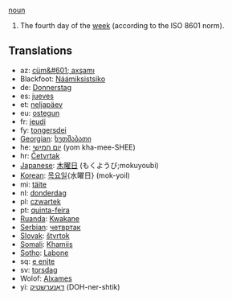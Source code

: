 [[noun]]

#The fourth day of the [[week]] (according to the ISO 8601 norm).

==Translations==
*az: [[cüm&#601; axşamı]]
*Blackfoot: [[Náámiksistsiko]]
*de: [[Donnerstag]]
*es: [[jueves]]
*et: [[neljapäev]]
*eu: [[ostegun]]
*fr: [[jeudi]]
*fy: [[tongersdei]]
*[[Georgian]]: [[ხუთშაბათი]]
*he: [[יום חמישי]] (yom kha-mee-SHEE)
*hr: [[Četvrtak]]
*[[Japanese]]: [[木曜日]] (もくようび;mokuyoubi)
*[[Korean]]: [[목요일]]{水曜日} (mok-yoil)
*mi: [[täite]]
*nl: [[donderdag]]
*pl: [[czwartek]]
*pt: [[quinta-feira]]
*[[Ruanda]]: [[Kwakane]]
*[[Serbian]]: [[четвртак]]
*[[Slovak]]: [[štvrtok]]
*[[Somali]]: [[Khamiis]]
*[[Sotho]]: [[Labone]]
*sq: [[e enjte]]
*sv: [[torsdag]]
*Wolof: [[Alxames]]
*yi: [[דאָנערשטיק]] (DOH-ner-shtik)
